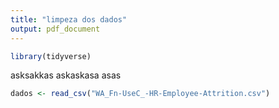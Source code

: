 ```yaml
---
title: "limpeza dos dados"
output: pdf_document
---
```


```r
library(tidyverse)
```
asksakkas
askaskasa
asas

```r
dados <- read_csv("WA_Fn-UseC_-HR-Employee-Attrition.csv")
```

